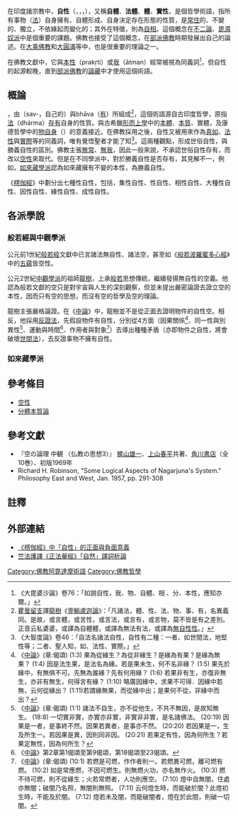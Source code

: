 在印度諸宗教中，'''自性'''（{{lang-sa|स्वभाव}}，{{IAST|svabhāva}}，{{lang-pi|{{IAST|sabhāva}}}}，{{bo|z=རང་བཞིན|w=rang-bzhin}}），又稱'''自體'''、'''法體'''、'''體'''、'''實性'''，是個哲學術語，指所有事物（[[法_(佛教)|法]]）自身擁有、自體形成、自身決定存在形態的性質，是[[常_(佛教)|常住]]的、不變的、獨立，不依緣起而變化的；其外在特徵，則為[[自相_(佛教)|自相]]。這個概念在[[不二論|不二論]]、[[毘濕奴派|毘濕奴派]]中是個重要的課題。佛教也接受了這個概念，在[[部派佛教|部派佛教]]時期發展出自己的論述。在[[大乘佛教|大乘佛教]]和[[大圓滿|大圓滿]]等中，也是很重要的理論之一。

在佛教文獻中，它與[[本性_(佛教)|本性]]（prakṛti）或[[我_(佛教)|我]]（ātman）經常被視為同義詞<ref>《大毘婆沙論》卷76：「如說自性，我、物、自體、相 、分、本性，應知亦爾。」</ref>，但自性的起源較晚，直到[[部派佛教|部派佛教]]的[[論藏|論藏]]中才使用這個術語。

==概論==
{{lang-sa|svabhāva}}，由{{lang|sa|स्व}}（sav-，自己的）與bhāva（[[有_(佛教)|有]]）所組成<ref>
[[瞿曇留支|瞿曇留支]]譯[[龍樹|龍樹]]《[[壹輸盧迦論|壹輸盧迦論]]》：「凡諸法，體、性、法、物、事、有，名異義同。是故，或言體，或言性，或言法，或言有，或言物，莫不皆是有之差別。正音云私婆婆，或譯為自體體，或譯為無法有法，或譯為[[無自性性|無自性性]]。」
</ref>，這個術語源自古印度哲學，原指[[法_(佛教)|法]]（dhárma）[[有_(佛教)|存有]]自身的性質。與古希臘[[形而上學|形而上學]]中的[[本體|本體]]、[[本質|本質]]、實體，及康德哲學中的[[物自身|物自身]]（{{lang-de|das Ding an sich}}）的意義接近。在佛教採用之後，自性又被用來作為[[真如_(佛教)|真如]]、[[法性|法性]]與[[實際_(佛教)|實際]]等的同義詞，唯有覺悟聖者才能了知<ref>《大智度論》卷46：「自法名諸法自性，自性有二種：一者、如世間法，地堅性等；二者、聖人知，如、法性、實際。」</ref>。這兩種觀點，形成世俗自性，與勝義自性的區別。佛教主張[[無常|無常]]、[[無我|無我]]，因此一般來說，不承認世俗自性存有，而改以[[空性|空性]]來取代。但是在不同學派中，對於勝義自性是否存有，其見解不一，例如，[[如來藏學派|如來藏學派]]認為如來藏擁有不變的本性，為勝義自性。

《[[楞伽經|楞伽經]]》中劃分出七種性自性，包括，集性自性、性自性、相性自性、大種性自性、因性自性、緣性自性、成性自性。

==各派學說==

===般若經與中觀學派===
公元前1世紀[[般若經|般若經]]文獻中已言諸法無自性、諸法空，甚至如《[[般若波羅蜜多心經|般若波羅蜜多心經]]》中的[[五蘊|五蘊]]皆空性。

公元2世紀[[中觀學派|中觀學派]]的祖師[[龍樹|龍樹]]，上承[[般若|般若]]思想傳統，繼續發揚無自性的空義。他認為般若文獻的空只是對宇宙與人生的深刻觀察，但並未提出嚴密論證去證立空的本性，因而只有空的思想，而沒有空的哲學及空的理論。

龍樹主張嚴格論證。在《[[中論|中論]]》中，龍樹並不是從正面去證明物件的自性空。相反，他採用[[反證法|反證法]]，先假設物件有自性，分別從4方面（因果關係<ref>
《[[中論|中論]]》(章:偈頌)
(1:3) 果為從緣生？為從非緣生？是緣為有果？是緣為無果？
(1:4) 因是法生果，是法名為緣。若是果未生，何不名非緣？
(1:5) 果先於緣中，有無俱不可。先無為誰緣？先有何用緣？
(1:6) 若果非有生，亦復非無生，亦非有無生，何得言有緣？
(1:10) 略廣因緣中，求果不可得．因緣中若無，云何從緣出？
(1:11)若謂緣無果，而從緣中出；是果何不從，非緣中而出？
</ref>、同一性與別異性<ref>
《[[中論|中論]]》(章:偈頌)
(1:1) 諸法不自生，亦不從他生，不共不無因，是故知無生。
(18:8) 一切實非實，亦實亦非實，非實非非實，是名諸佛法。
(20:19) 因果是一者，是事終不然。因果若異者，是事亦不然。
(20:20) 若因果是一，生及所生一。若因果是異，因則同非因。
(20:21) 若果定有性，因為何所生？若果定無性，因為何所生？
</ref>、運動與時間<ref>《[[中論|中論]]》第2章第1偈頌至第9偈頌，第18偈頌至23偈頌。</ref>、作用者與對象<ref>
《[[中論|中論]]》(章:偈頌)
(10:1) 若燃是可燃，作作者則一。若燃異可燃，離可燃有燃。
(10:2) 如是常應燃，不因可燃生。則無燃火功，亦名無作火。
(10:3) 燃不待可燃，則不從緣生；火若常燃者，人功則應空。
(7:10) 燈中自無闇，住處亦無闇；破闇乃名照，無闇則無照。
(7:11) 云何燈生時，而能破於闇？此燈初生時，不能及於闇。
(7:12) 燈若未及闇，而能破闇者，燈在於此間，則破一切闇。
</ref>）去導出種種矛盾（亦即物件之自性，將會破壞[[世間法|世間法]]），去反證事物不擁有自性。

===如來藏學派===


==參考條目==
*[[空性|空性]]
*[[分體本質論|分體本質論]]

==參考文獻==
*『空の論理 中観 〈仏教の思想3〉』 [[梶山雄一|梶山雄一]]、[[上山春平|上山春平]]共著、[[角川書店|角川書店]]（全10巻）、初版1969年
* Richard H. Robinson, "Some Logical Aspects of Nagarjuna's System." Philosophy East and West, Jan. 1957, pp. 291-308

==註釋==
{{reflist|2}}

==外部連結==
* [http://buddhism.lib.ntu.edu.tw/FULLTEXT/JR-BM054/bm054572916.pdf 《楞伽經》中「自性」的正面與負面意義]
* [http://www.chibs.edu.tw/ch_html/chbs/05/chbs0505.htm 竺法護譯《正法華經》「自然」譯詞析論]

[[Category:佛教阿毘達摩術語|Category:佛教阿毘達摩術語]]
[[Category:佛教哲學|Category:佛教哲學]]